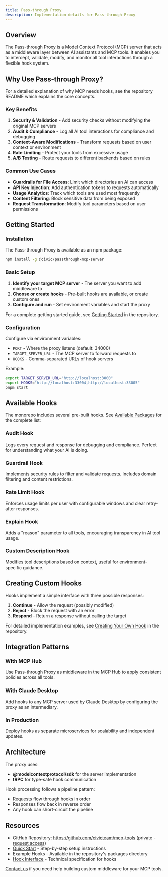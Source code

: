 ```yaml
---
title: Pass-through Proxy
description: Implementation details for Pass-through Proxy
---
```


## Overview

The Pass-through Proxy is a Model Context Protocol (MCP) server that acts as a middleware layer between AI assistants and MCP tools. It enables you to intercept, validate, modify, and monitor all tool interactions through a flexible hook system.

## Why Use Pass-through Proxy?

For a detailed explanation of why MCP needs hooks, see the repository README which explains the core concepts.

### Key Benefits

1. **Security & Validation** - Add security checks without modifying the original MCP servers
2. **Audit & Compliance** - Log all AI tool interactions for compliance and debugging
3. **Context-Aware Modifications** - Transform requests based on user context or environment
4. **Rate Limiting** - Protect your tools from excessive usage
5. **A/B Testing** - Route requests to different backends based on rules

### Common Use Cases

- **Guardrails for File Access**: Limit which directories an AI can access
- **API Key Injection**: Add authentication tokens to requests automatically
- **Usage Analytics**: Track which tools are used most frequently
- **Content Filtering**: Block sensitive data from being exposed
- **Request Transformation**: Modify tool parameters based on user permissions

## Getting Started

### Installation

The Pass-through Proxy is available as an npm package:

```bash
npm install -g @civic/passthrough-mcp-server
```

### Basic Setup

1. **Identify your target MCP server** - The server you want to add middleware to
2. **Choose or create hooks** - Pre-built hooks are available, or create custom ones
3. **Configure and run** - Set environment variables and start the proxy

For a complete getting started guide, see [Getting Started](https://github.com/civicteam/mcp-tools#getting-started) in the repository.

### Configuration

Configure via environment variables:

- `PORT` - Where the proxy listens (default: 34000)
- `TARGET_SERVER_URL` - The MCP server to forward requests to
- `HOOKS` - Comma-separated URLs of hook servers


Example:
```bash
export TARGET_SERVER_URL="http://localhost:3000"
export HOOKS="http://localhost:33004,http://localhost:33005"
pnpm start
```

## Available Hooks

The monorepo includes several pre-built hooks. See [Available Packages](https://github.com/civicteam/mcp-tools#available-packages) for the complete list:

### Audit Hook
Logs every request and response for debugging and compliance. Perfect for understanding what your AI is doing.

### Guardrail Hook
Implements security rules to filter and validate requests. Includes domain filtering and content restrictions.

### Rate Limit Hook
Enforces usage limits per user with configurable windows and clear retry-after responses.

### Explain Hook
Adds a "reason" parameter to all tools, encouraging transparency in AI tool usage.

### Custom Description Hook
Modifies tool descriptions based on context, useful for environment-specific guidance.

## Creating Custom Hooks

Hooks implement a simple interface with three possible responses:

1. **Continue** - Allow the request (possibly modified)
2. **Reject** - Block the request with an error
3. **Respond** - Return a response without calling the target

For detailed implementation examples, see [Creating Your Own Hook](https://github.com/civicteam/mcp-tools#creating-your-own-hook) in the repository.

## Integration Patterns

### With MCP Hub
Use Pass-through Proxy as middleware in the MCP Hub to apply consistent policies across all tools.

### With Claude Desktop
Add hooks to any MCP server used by Claude Desktop by configuring the proxy as an intermediary.

### In Production
Deploy hooks as separate microservices for scalability and independent updates.

## Architecture

The proxy uses:
- **@modelcontextprotocol/sdk** for the server implementation
- **tRPC** for type-safe hook communication

Hook processing follows a pipeline pattern:
- Requests flow through hooks in order
- Responses flow back in reverse order
- Any hook can short-circuit the pipeline

## Resources

- GitHub Repository: https://github.com/civicteam/mcp-tools (private - [request access](https://civickey.typeform.com/to/uVH7CWJ5))
- [Quick Start](https://github.com/civicteam/mcp-tools#quick-start) - Step-by-step setup instructions
- Example Hooks - Available in the repository's packages directory
- [Hook Interface](https://github.com/civicteam/mcp-tools#hook-interface) - Technical specification for hooks

[Contact us](https://civickey.typeform.com/to/uVH7CWJ5) if you need help building custom middleware for your MCP tools.